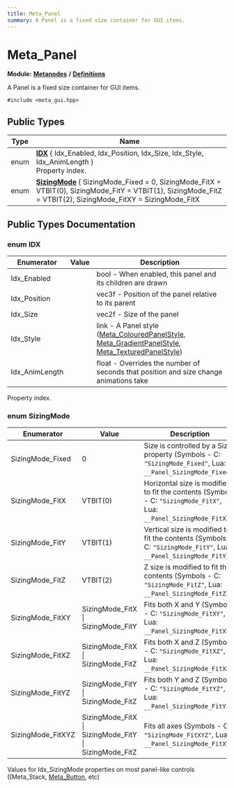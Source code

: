 ```yaml
---
title: Meta_Panel
summary: A Panel is a fixed size container for GUI items. 
---
```


# Meta_Panel

**Module:** **[Metanodes](../../modules/metanodes/index.mdx)** **/** **[Definitions](../../modules/metanodes/definitions.mdx)**

A Panel is a fixed size container for GUI items. 

`#include <meta_gui.hpp>`

## Public Types

| Type           | Name           |
| -------------- | -------------- |
| enum| **[IDX](#enum-idx)** \{ Idx_Enabled, Idx_Position, Idx_Size, Idx_Style, Idx_AnimLength \}<br />Property index.  |
| enum| **[SizingMode](#enum-sizingmode)** \{ SizingMode_Fixed = 0, SizingMode_FitX = VTBIT(0), SizingMode_FitY = VTBIT(1), SizingMode_FitZ = VTBIT(2), SizingMode_FitXY = SizingMode_FitX | SizingMode_FitY, SizingMode_FitXZ = SizingMode_FitX | SizingMode_FitZ, SizingMode_FitYZ = SizingMode_FitY | SizingMode_FitZ, SizingMode_FitXYZ = SizingMode_FitX | SizingMode_FitY | SizingMode_FitZ \}<br />Values for Idx_SizingMode properties on most panel-like controls ([Meta_Stack, [Meta_Button](../metanodes/meta-button.mdx), etc)  |

## Public Types Documentation

### enum IDX

| Enumerator | Value | Description |
| ---------- | ----- | ----------- |
| Idx_Enabled | | bool - When enabled, this panel and its children are drawn   |
| Idx_Position | | vec3f - Position of the panel relative to its parent   |
| Idx_Size | | vec2f - Size of the panel   |
| Idx_Style | | link - A Panel style ([Meta_ColouredPanelStyle](../metanodes/meta-coloured-panel-style.mdx), [Meta_GradientPanelStyle](../metanodes/meta-gradient-panel-style.mdx), [Meta_TexturedPanelStyle](../metanodes/meta-textured-panel-style.mdx))   |
| Idx_AnimLength | | float - Overrides the number of seconds that position and size change animations take   |

Property index. 

### enum SizingMode

| Enumerator | Value | Description |
| ---------- | ----- | ----------- |
| SizingMode_Fixed | 0| Size is controlled by a Size property (Symbols - C: `"SizingMode_Fixed"`, Lua: `__Panel_SizingMode_Fixed`)   |
| SizingMode_FitX | VTBIT(0)| Horizontal size is modified to fit the contents (Symbols - C: `"SizingMode_FitX"`, Lua: `__Panel_SizingMode_FitX`)   |
| SizingMode_FitY | VTBIT(1)| Vertical size is modified to fit the contents (Symbols - C: `"SizingMode_FitY"`, Lua: `__Panel_SizingMode_FitY`)   |
| SizingMode_FitZ | VTBIT(2)| Z size is modified to fit the contents (Symbols - C: `"SizingMode_FitZ"`, Lua: `__Panel_SizingMode_FitZ`)   |
| SizingMode_FitXY | SizingMode_FitX \| SizingMode_FitY| Fits both X and Y (Symbols - C: `"SizingMode_FitXY"`, Lua: `__Panel_SizingMode_FitXY`)   |
| SizingMode_FitXZ | SizingMode_FitX \| SizingMode_FitZ| Fits both X and Z (Symbols - C: `"SizingMode_FitXZ"`, Lua: `__Panel_SizingMode_FitXZ`)   |
| SizingMode_FitYZ | SizingMode_FitY \| SizingMode_FitZ| Fits both Y and Z (Symbols - C: `"SizingMode_FitYZ"`, Lua: `__Panel_SizingMode_FitYZ`)   |
| SizingMode_FitXYZ | SizingMode_FitX \| SizingMode_FitY \| SizingMode_FitZ| Fits all axes (Symbols - C: `"SizingMode_FitXYZ"`, Lua: `__Panel_SizingMode_FitXYZ`)   |

Values for Idx_SizingMode properties on most panel-like controls ([Meta_Stack, [Meta_Button](../metanodes/meta-button.mdx), etc) 
